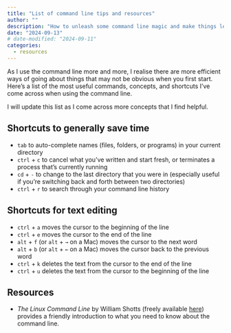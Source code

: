 ```yaml
---
title: "List of command line tips and resources"
author: ""
description: "How to unleash some command line magic and make things less painful, especially if you're just starting out."
date: "2024-09-13"
# date-modified: "2024-09-11"
categories:
  - resources
---
```


As I use the command line more and more, I realise there are more efficient ways of going about things that may not be obvious when you first start. Here's a list of the most useful commands, concepts, and shortcuts I've come across when using the command line.

I will update this list as I come across more concepts that I find helpful.

## Shortcuts to generally save time

-   `tab` to auto-complete names (files, folders, or programs) in your current directory
-   `ctrl` + `c` to cancel what you've written and start fresh, or terminates a process that's currently running
-   `cd` + `-` to change to the last directory that you were in (especially useful if you're switching back and forth between two directories)
-   `ctrl` + `r` to search through your command line history

## Shortcuts for text editing

-   `ctrl` + `a` moves the cursor to the beginning of the line
-   `ctrl` + `e` moves the cursor to the end of the line
-   `alt` + `f` (or `alt` + `→` on a Mac) moves the cursor to the next word
-   `alt` + `b` (or `alt` + `←` on a Mac) moves the cursor back to the previous word
-   `ctrl` + `k` deletes the text from the cursor to the end of the line
-   `ctrl` + `u` deletes the text from the cursor to the beginning of the line

## Resources

-   *The Linux Command Line* by William Shotts (freely available [here](https://linuxcommand.org/tlcl.php)) provides a friendly introduction to what you need to know about the command line.